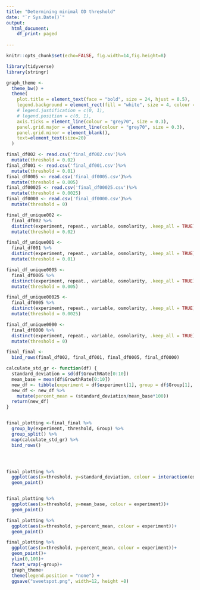 ```yaml
---
title: "Determining minimal OD threshold"
date: "`r Sys.Date()`"
output:
  html_document:
    df_print: paged
    
---
```


```r
knitr::opts_chunk$set(echo=FALSE, fig.width=14,fig.height=8)
```

```r


library(tidyverse)
library(stringr)

graph_theme <- 
  theme_bw() + 
  theme(
    plot.title = element_text(face = "bold", size = 24, hjust = 0.5),
    legend.background = element_rect(fill = "white", size = 4, colour = "white"),
    # legend.justification = c(0, 1),
    # legend.position = c(0, 1),
    axis.ticks = element_line(colour = "grey70", size = 0.3),
    panel.grid.major = element_line(colour = "grey70", size = 0.3),
    panel.grid.minor = element_blank(),
    text=element_text(size=20)
  )


```

```r

final_df002 <- read.csv('final_df002.csv')%>% 
  mutate(threshold = 0.02)
final_df001 <- read.csv('final_df001.csv')%>% 
  mutate(threshold = 0.01)
final_df0005 <- read.csv('final_df0005.csv')%>% 
  mutate(threshold = 0.005)
final_df00025 <- read.csv('final_df00025.csv')%>% 
  mutate(threshold = 0.0025)
final_df0000 <- read.csv('final_df0000.csv')%>% 
  mutate(threshold = 0)

final_df_unique002 <- 
  final_df002 %>%
  distinct(experiment, repeat., variable, osmolarity, .keep_all = TRUE)%>% 
  mutate(threshold = 0.02)

final_df_unique001 <- 
  final_df001 %>%
  distinct(experiment, repeat., variable, osmolarity, .keep_all = TRUE)%>% 
  mutate(threshold = 0.01)

final_df_unique0005 <- 
  final_df0005 %>%
  distinct(experiment, repeat., variable, osmolarity, .keep_all = TRUE)%>% 
  mutate(threshold = 0.005)

final_df_unique00025 <- 
  final_df0005 %>%
  distinct(experiment, repeat., variable, osmolarity, .keep_all = TRUE)%>% 
  mutate(threshold = 0.0025)

final_df_unique0000 <- 
  final_df0000 %>%
  distinct(experiment, repeat., variable, osmolarity, .keep_all = TRUE) %>% 
  mutate(threshold = 0)

final_final <-
  bind_rows(final_df002, final_df001, final_df0005, final_df0000)

```

``` r

calculate_std_gr <- function(df) {
  standard_deviation = sd(df$GrowthRate[0:10])
  mean_base = mean(df$GrowthRate[0:10])
  new_df <- tibble(experiment = df$experiment[1], group = df$Group[1], standard_deviation, mean_base, threshold = df$threshold[1])
  new_df <- new_df %>% 
    mutate(percent_mean = (standard_deviation/mean_base*100))
  return(new_df)
}


final_plotting <-final_final %>% 
  group_by(experiment, threshold, Group) %>% 
  group_split() %>% 
  map(calculate_std_gr) %>% 
  bind_rows()




final_plotting %>% 
  ggplot(aes(x=threshold, y=standard_deviation, colour = interaction(experiment,group)))+
  geom_point()


final_plotting %>% 
  ggplot(aes(x=threshold, y=mean_base, colour = experiment))+
  geom_point()

final_plotting %>% 
  ggplot(aes(x=threshold, y=percent_mean, colour = experiment))+
  geom_point()

final_plotting %>% 
  ggplot(aes(x=threshold, y=percent_mean, colour = experiment))+
  geom_point()+
  ylim(0,100)+
  facet_wrap(~group)+
  graph_theme+
  theme(legend.position = "none") +
  ggsave("sweetspot.png", width=12, height =8)

```